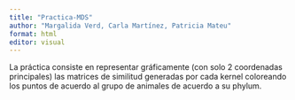 ```yaml
---
title: "Practica-MDS"
author: "Margalida Verd, Carla Martínez, Patricia Mateu"
format: html
editor: visual
---
```


La práctica consiste en representar gráficamente (con solo 2 coordenadas principales) las matrices de similitud generadas por cada kernel coloreando los puntos de acuerdo al grupo de animales de acuerdo a su phylum.
